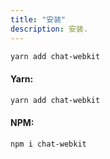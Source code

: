 ```yaml
---
title: "安装"
description: 安装.
---
```


```bash
yarn add chat-webkit
```

#### Yarn:

```bash
yarn add chat-webkit
```

#### NPM:

```bash
npm i chat-webkit
```
